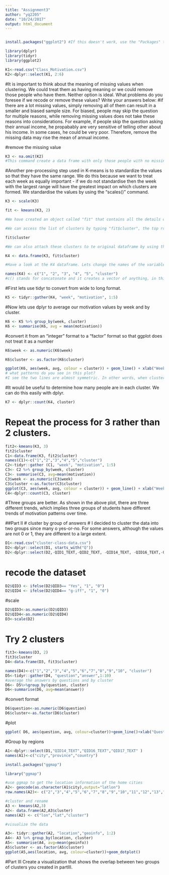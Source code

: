```yaml
---
title: "Assignment3"
author: "yq2205"
date: "10/24/2017"
output: html_document
---
```

```r

```

```r
install.packages("ggplot2") #If this doesn't work, use the "Packages" tab to install the package.

library(dplyr)
library(tidyr)
library(ggplot2)
```

```r
K1<-read.csv("Class_Motivation.csv")
K2<-dplyr::select(K1, 2:6)
```
#It is important to think about the meaning of missing values when clustering. We could treat them as having meaning or we could remove those people who have them. Neither option is ideal. What problems do you foresee if we recode or remove these values? Write your answers below:
#if there are a lot missing values, simply removing all of them can result in a smaller and biased sample size. For biased, people may skip the question for multiple reasons, while removing missing values does not take these reasons into considerations. For example, if people skip the question asking their annual income, he propabably are very sensitive of telling other about his income. In some cases, he could be very poor. Therefore, remove the missing data may rise the mean of annual income.

#remove the missing value
```r
K3 <- na.omit(K2) 
#This command create a data frame with only those people with no missing values. It "omits" all rows with missing values, also known as a "listwise deletion". EG - It runs down the list deleting rows as it goes.
```
#Another pre-processing step used in K-means is to standardize the values so that they have the same range. We do this because we want to treat each week as equally important - if we do not standardise then the week with the largest range will have the greatest impact on which clusters are formed. We standardise the values by using the "scales()" command.
```r
K3 <- scale(K3)
```

```r
fit <- kmeans(K3, 2) 

#We have created an object called "fit" that contains all the details of our clustering including which observations belong to each cluster.

#We can access the list of clusters by typing "fit$cluster", the top row corresponds to the original order the rows were in. Notice we have deleted some rows.

fit$cluster

#We can also attach these clusters to te original dataframe by using the "data.frame" command to create a new data frame called K4.

K4 <- data.frame(K3, fit$cluster)

#Have a look at the K4 dataframe. Lets change the names of the variables to make it more convenient with the names() command.

names(K4) <- c("1", "2", "3", "4", "5", "cluster") 
#c() stands for concatonate and it creates a vector of anything, in this case a vector of names.


```
#First lets use tidyr to convert from wide to long format.
```r
K5 <- tidyr::gather(K4, "week", "motivation", 1:5)
```
#Now lets use dplyr to average our motivation values by week and by cluster.
```r
K6 <- K5 %>% group_by(week, cluster)
K6 <- summarise(K6, avg = mean(motivation))
```
#convert it from an "integer" format to a "factor" format so that ggplot does not treat it as a number
```r
K6$week <- as.numeric(K6$week)

K6$cluster <- as.factor(K6$cluster)

```

```r
ggplot(K6, aes(week, avg, colour = cluster)) + geom_line() + xlab("Week") + ylab("Average Motivation")
# what patterns do you see in this plot?
#I see the two lines are almost symmetric. In other words, when cluster 1 is on the ris e of motivation, cluster 2 is on the decline.
```

#It would be useful to determine how many people are in each cluster. We can do this easily with dplyr.

```r
K7 <- dplyr::count(K4, cluster)
```

# Repeat the process for 3 rather than 2 clusters.
```r
fit2<-kmeans(K3, 3)
fit2$cluster
C1<-data.frame(K3, fit2$cluster)
names(C1)<-c("1","2","3","4","5","cluster")
C2<-tidyr::gather (C1, "week", "motivation", 1:5)
C3<- C2 %>% group_by(week, cluster)
C3<- summarise(C3, avg=mean(motivation))
C3$week <- as.numeric(C3$week)
C3$cluster <-as.factor(C3$cluster)
ggplot(C3, aes(week, avg, colour = cluster)) + geom_line() + xlab("Week") + ylab("Average Motivation")
C4<-dplyr::count(C3, cluster)

```
#Three groups are better. As shown in the above plot, there are three different trends, which implies three groups of students have different trends of motivation patterns over time. 


##Part II
# cluster by group of answers
# I decided to cluster the data into two groups since many o yes-or-no. For some answers, although the values are not 0 or 1, they are different to a large extent.
```r
D1<-read.csv("cluster-class-data.csv")
D2<-dplyr::select(D1, starts_with("Q"))
D2<-dplyr::select(D2,-QID1_TEXT,-QID2_TEXT, -QID14_TEXT, -QID16_TEXT,-QID17_TEXT)
```
# recode the dataset
```r
D2$QID3 <- ifelse(D2$QID3== "Yes", "1", "0") 
D2$QID4 <- ifelse(D2$QID4== "g-iff", "1", "0") 
```
#scale
```r
D2$QID3<-as.numeric(D2$QID3)
D2$QID4<-as.numeric(D2$QID4)
D3<-scale(D2)
```
# Try 2 clusters
```r
fit3<-kmeans(D3, 2)
fit3$cluster
D4<-data.frame(D3, fit3$cluster)

```
```r
names(D4)<-c("1","2","3","4","5","6","7","8","9","10", "cluster")
D5<-tidyr::gather(D4, "question","answer",1:10)
#average the answers by questions and by cluster
D6<- D5%>%group_by(question, cluster)
D6<-summarise(D6, avg=mean(answer))
```
#convert format
```r
D6$question<-as.numeric(D6$question)
D6$cluster<-as.factor(D6$cluster)
```
#plot
```r
ggplot( D6, aes(question, avg, colour=cluster))+geom_line()+xlab("Questions")+ylab("Average Answer")
```
#Group by regions

```r
A1<-dplyr::select(D1,"QID14_TEXT","QID16_TEXT","QID17_TEXT" )
names(A1)<-c("city","province","country")
```

```r
install.packages("ggmap")
```
```r
library("ggmap")
```
```r
#use ggmap to get the location information of the home cities
A2<- geocode(as.character(A1$city),output="latlon")
row.names(A2)<- c("2","3","4","5","6","7","8","9","10","11","12","13","14","15","16","17","18","19","20","21","22")
```
```r
#cluster and rename
A3 <- kmeans(A2,3)
A2<- data.frame(A2,A3$cluster)
names(A2) <- c("lon","lat","cluster")

```
```r
#visualize the data

A3<- tidyr::gather(A2, "location","geoinfo", 1:2)
A4<- A3 %>% group_by(location, cluster)
A5<- summarise(A4, avg=mean(geoinfo))
A5$cluster <- as.factor(A5$cluster)
ggplot(A5,aes(location, avg, colour=cluster))+geom_dotplot()
```
#Part III Create a visualization that shows the overlap between two groups of clusters you created in partIII.
```r

```







